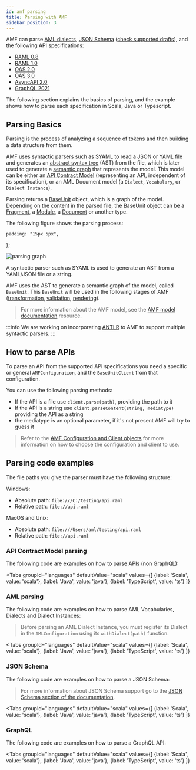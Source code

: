 ```yaml
---
id: amf_parsing
title: Parsing with AMF
sidebar_position: 3
---
```


AMF can parse [AML dialects](https://aml-org.github.io/aml-spec/dialects), [JSON Schema](https://json-schema.org/) ([check supported drafts](/docs/related-docs/json_schema_document)), and the following API specifications:

- [RAML 0.8](https://github.com/raml-org/raml-spec/blob/master/versions/raml-08/raml-08.md)
- [RAML 1.0](https://github.com/raml-org/raml-spec/blob/master/versions/raml-10/raml-10.md)
- [OAS 2.0](https://github.com/OAI/OpenAPI-Specification/blob/master/versions/2.0.md)
- [OAS 3.0](https://github.com/OAI/OpenAPI-Specification/blob/master/versions/3.0.3.md)
- [AsyncAPI 2.0](https://github.com/asyncapi/spec/blob/2.0.0/versions/2.0.0/asyncapi.md)
- [GraphQL 2021](https://spec.graphql.org/October2021/)

The following section explains the basics of parsing, and the example shows how to parse each specification in Scala, Java or Typescript.


## Parsing Basics
Parsing is the process of analyzing a sequence of tokens and then building a data structure from them.

AMF uses syntactic parsers such as [SYAML](https://github.com/aml-org/syaml) to read a JSON or YAML file and generates
an [abstract syntax tree](https://en.wikipedia.org/wiki/Abstract_syntax_tree) (AST) from the file,
which is later used to generate a [semantic graph](https://en.wikipedia.org/wiki/Abstract_semantic_graph) that represents the model.
This model can be either an [API Contract Model](amf_model) (representing an API, independent of its specification),
or an AML Document model (a `Dialect`, `Vocabulary`, or `Dialect Instance`).

Parsing returns a [BaseUnit](https://github.com/aml-org/amf/blob/develop/documentation/model.md#baseunit) object, which is a graph of the model.
Depending on the content in the parsed file, the BaseUnit object can be a [Fragment](https://github.com/aml-org/amf/blob/develop/documentation/model.md#fragment),
a [Module](https://github.com/aml-org/amf/blob/develop/documentation/model.md#module),
a [Document](https://github.com/aml-org/amf/blob/develop/documentation/model.md#document) or another type.

The following figure shows the parsing process:

    padding: "15px 5px",
};

<div className="container">
<div className='row'>
<div style={myStyle} className='col col--6'>

![parsing graph](../../assets/images/amf/parsing-graph.png)

</div>
<div style={myStyle} className='col col--6'>

A syntactic parser such as SYAML is used to generate an AST from a YAML/JSON file or a string.

AMF uses the AST to generate a semantic graph of the model, called `BaseUnit`.
This `BaseUnit` will be used in the following stages of AMF
([transformation](amf_transformation), [validation](amf_validation), [rendering](amf_rendering)).

> For more information about the AMF model, see the [AMF model documentation](amf_model) resource.

</div>
</div>
</div>

:::info
We are working on incorporating [ANTLR](https://www.antlr.org/) to AMF to support multiple syntactic parsers.
:::


## How to parse APIs
To parse an API from the supported API specifications you need a specific or general `AMFConfiguration`,
and the `BaseUnitClient` from that configuration.

You can use the following parsing methods:
- If the API is a file use `client.parse(path)`, providing the path to it
- If the API is a string use `client.parseContent(string, mediatype)` providing the API as a string
- the mediatype is an optional parameter, if it's not present AMF will try to guess it

> Refer to the [AMF Configuration and Client objects](amf_configuration)
for more information on how to choose the configuration and client to use.

## Parsing code examples
The file paths you give the parser must have the following structure:

Windows:
- Absolute path: `file:///C:/testing/api.raml`
- Relative path: `file://api.raml`

MacOS and Unix:
- Absolute path: `file:///Users/aml/testing/api.raml`
- Relative path: `file://api.raml`

### API Contract Model parsing
The following code are examples on how to parse APIs (non GraphQL):


<Tabs
    groupId="languages"
    defaultValue="scala"
    values={[
        {label: 'Scala', value: 'scala'},
        {label: 'Java', value: 'java'},
        {label: 'TypeScript', value: 'ts'}
    ]}
>

<TabItem value="scala">
    <CodeGetter
        language='scala'
        example='ParsingTest.scala'
    />
</TabItem>
<TabItem value="java">
    <CodeGetter
        language='java'
        example='ParsingTest.java'
    />
</TabItem>
<TabItem value="ts">
    <CodeGetter
        language='ts'
        example='parsing.spec.ts'
    />
</TabItem>
</Tabs>

### AML parsing
The following code are examples on how to parse AML Vocabularies, Dialects and Dialect Instances:


>Before parsing an AML Dialect Instance, you must register its Dialect in the `AMLConfiguration` using its `withDialect(path)` function.

<Tabs
    groupId="languages"
    defaultValue="scala"
    values={[
        {label: 'Scala', value: 'scala'},
        {label: 'Java', value: 'java'},
        {label: 'TypeScript', value: 'ts'}
    ]}
>

<TabItem value="scala">
    <CodeGetter
        language='scala'
        example='AMLTest.scala'
    />
</TabItem>
<TabItem value="java">
    <CodeGetter
        language='java'
        example='AMLTest.java'
    />
</TabItem>
<TabItem value="ts">
    <CodeGetter
        language='ts'
        example='aml.spec.ts'
    />
</TabItem>
</Tabs>

### JSON Schema
The following code are examples on how to parse a JSON Schema:

>For more information about JSON Schema support go to the [JSON Schema section of the documentation](/docs/related-docs/json_schema_document).


<Tabs
    groupId="languages"
    defaultValue="scala"
    values={[
        {label: 'Scala', value: 'scala'},
        {label: 'Java', value: 'java'},
        {label: 'TypeScript', value: 'ts'}
    ]}
>

<TabItem value="scala">
    <CodeGetter
        language='scala'
        example='JSONSchemaParsingTest.scala'
    />
</TabItem>
<TabItem value="java">
    <CodeGetter
        language='java'
        example='JSONSchemaParsingTest.java'
    />
</TabItem>
<TabItem value="ts">
    <CodeGetter
        language='ts'
        example='json.schema.parsing.spec.ts'
    />
</TabItem>
</Tabs>


### GraphQL
The following code are examples on how to parse a GraphQL API:


<Tabs
    groupId="languages"
    defaultValue="scala"
    values={[
        {label: 'Scala', value: 'scala'},
        {label: 'Java', value: 'java'},
        {label: 'TypeScript', value: 'ts'}
    ]}
>

<TabItem value="scala">
    <CodeGetter
        language='scala'
        example='GraphQLParsingTest.scala'
    />
</TabItem>
<TabItem value="java">
    <CodeGetter
        language='java'
        example='GraphQLParsingTest.java'
    />
</TabItem>
<TabItem value="ts">
    <CodeGetter
        language='ts'
        example='graphql.parsing.spec.ts'
    />
</TabItem>
</Tabs>